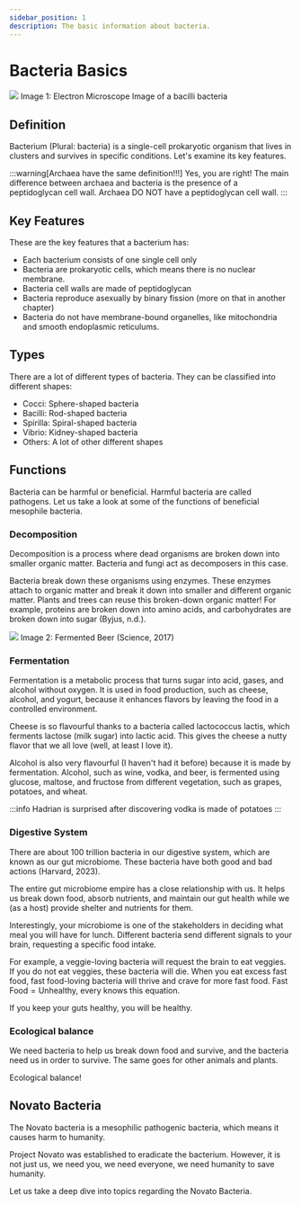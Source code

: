 ```yaml
---
sidebar_position: 1
description: The basic information about bacteria.
---
```

# Bacteria Basics
![](/assets/img/bacteria-real.png)
Image 1: Electron Microscope Image of a bacilli bacteria
## Definition
Bacterium (Plural: bacteria) is a single-cell prokaryotic organism that lives in clusters and survives in specific conditions. Let's examine its key features.

:::warning[Archaea have the same definition!!!]
Yes, you are right! The main difference between archaea and bacteria is the presence of a peptidoglycan cell wall. Archaea DO NOT have a peptidoglycan cell wall. 
:::
## Key Features
These are the key features that a bacterium has:
- Each bacterium consists of one single cell only
- Bacteria are prokaryotic cells, which means there is no nuclear membrane. 
- Bacteria cell walls are made of peptidoglycan
- Bacteria reproduce asexually by binary fission (more on that in another chapter)
- Bacteria do not have membrane-bound organelles, like mitochondria and smooth endoplasmic reticulums.

## Types
There are a lot of different types of bacteria. They can be classified into different shapes:
- Cocci: Sphere-shaped bacteria
- Bacilli: Rod-shaped bacteria
- Spirilla: Spiral-shaped bacteria
- Vibrio: Kidney-shaped bacteria
- Others: A lot of other different shapes

## Functions
Bacteria can be harmful or beneficial. Harmful bacteria are called pathogens. Let us take a look at some of the functions of beneficial mesophile bacteria. 
### Decomposition
Decomposition is a process where dead organisms are broken down into smaller organic matter. Bacteria and fungi act as decomposers in this case.

Bacteria break down these organisms using enzymes. These enzymes attach to organic matter and break it down into smaller and different organic matter. Plants and trees can reuse this broken-down organic matter! For example, proteins are broken down into amino acids, and carbohydrates are broken down into sugar (Byjus, n.d.). 

![](/assets/img/beer.png)
Image 2: Fermented Beer (Science, 2017)
### Fermentation
Fermentation is a metabolic process that turns sugar into acid, gases, and alcohol without oxygen. It is used in food production, such as cheese, alcohol, and yogurt, because it enhances flavors by leaving the food in a controlled environment.

Cheese is so flavourful thanks to a bacteria called lactococcus lactis, which ferments lactose (milk sugar) into lactic acid. This gives the cheese a nutty flavor that we all love (well, at least I love it). 

Alcohol is also very flavourful (I haven't had it before) because it is made by fermentation. Alcohol, such as wine, vodka, and beer, is fermented using glucose, maltose, and fructose from different vegetation, such as grapes, potatoes, and wheat. 

:::info
Hadrian is surprised after discovering vodka is made of potatoes
:::
### Digestive System
There are about 100 trillion bacteria in our digestive system, which are known as our gut microbiome. These bacteria have both good and bad actions (Harvard, 2023). 

The entire gut microbiome empire has a close relationship with us. It helps us break down food, absorb nutrients, and maintain our gut health while we (as a host) provide shelter and nutrients for them.

Interestingly, your microbiome is one of the stakeholders in deciding what meal you will have for lunch. Different bacteria send different signals to your brain, requesting a specific food intake.

For example, a veggie-loving bacteria will request the brain to eat veggies. If you do not eat veggies, these bacteria will die. When you eat excess fast food, fast food-loving bacteria will thrive and crave for more fast food. $\text{Fast Food}=\text{Unhealthy}$, every knows this equation.

If you keep your guts healthy, you will be healthy. 

### Ecological balance
We need bacteria to help us break down food and survive, and the bacteria need us in order to survive. The same goes for other animals and plants. 

Ecological balance!

## Novato Bacteria
The Novato bacteria is a mesophilic pathogenic bacteria, which means it causes harm to humanity. 

Project Novato was established to eradicate the bacterium. However, it is not just us, we need you, we need everyone, we need humanity to save humanity.

Let us take a deep dive into topics regarding the Novato Bacteria. 

